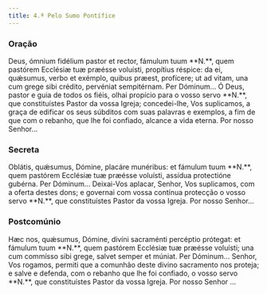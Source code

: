 ```yaml
---
title: 4.ª Pelo Sumo Pontífice
---
```


### Oração

<div class="side-by-side not-content">
  <span>
    Deus, ómnium fidélium pastor et rector, fámulum tuum **N.**, quem pastórem
    Ecclésiæ tuæ præésse voluísti, propítius réspice: da ei, quǽsumus, verbo et
    exémplo, quibus præest, profícere; ut ad vitam, una cum grege sibi crédito,
    pervéniat sempitérnam. Per Dóminum...
  </span>
  <span>
    Ó Deus, pastor e guia de todos os fiéis, olhai propício para o vosso servo
    **N.**, que constituístes Pastor da vossa Igreja; concedei-lhe, Vos
    suplicamos, a graça de edificar os seus súbditos com suas palavras e
    exemplos, a fim de que com o rebanho, que lhe foi confiado, alcance a vida
    eterna. Por nosso Senhor...
  </span>
</div>

### Secreta

<div class="side-by-side not-content">
  <span>
    Oblátis, quǽsumus, Dómine, placáre munéribus: et fámulum tuum **N.**, quem
    pastórem Ecclésiæ tuæ præésse voluísti, assídua protectióne gubérna. Per
    Dóminum...
  </span>
  <span>
    Deixai-Vos aplacar, Senhor, Vos suplicamos, com a oferta destes dons; e
    governai com vossa contínua protecção o vosso servo **N.**, que
    constituístes Pastor da vossa Igreja. Por nosso Senhor...
  </span>
</div>

### Postcomúnio

<div class="side-by-side not-content">
  <span>
    Hæc nos, quǽsumus, Dómine, divíni sacraménti percéptio prótegat: et fámulum
    tuum **N.**, quem pastórem Ecclésiæ tuæ præésse voluísti; una cum commísso
    sibi grege, salvet semper et múniat. Per Dóminum...
  </span>
  <span>
    Senhor, Vos rogamos, permiti que a comunhão deste divino sacramento nos
    proteja; e salve e defenda, com o rebanho que lhe foi confiado, o vosso
    servo **N.**, que constituístes Pastor da vossa Igreja. Por nosso Senhor ...
  </span>
</div>
